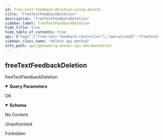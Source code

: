 ```yaml
---
id: free-text-feedback-deletion-using-delete
title: "freeTextFeedbackDeletion"
description: "freeTextFeedbackDeletion"
sidebar_label: freeTextFeedbackDeletion
hide_title: true
hide_table_of_contents: true
api: {"tags":["free-text-feedback-controller"],"operationId":"freeTextFeedbackDeletionUsingDELETE","parameters":[{"name":"feedbackIds","in":"query","description":"feedbackIds","required":true,"explode":true,"schema":{"type":"array","items":{"type":"integer","format":"int64"}}}],"responses":{"200":{"description":"OK","content":{"*/*":{"schema":{"type":"object","properties":{"message":{"type":"string"}},"title":"FeedbackMessageResponse"}}}},"204":{"description":"No Content"},"401":{"description":"Unauthorized"},"403":{"description":"Forbidden"}},"security":[{"JWT":[]}],"deprecated":false,"description":"freeTextFeedbackDeletion","method":"delete","path":"/api/freeText/feedback","servers":[{"url":"//qanswer-core1.univ-st-etienne.fr"}],"securitySchemes":{"JWT":{"type":"apiKey","name":"Authorization","in":"header"}},"info":{"description":"APIs provided by QAnswer","version":"1.0","title":"QAnswer: Api Documentation","contact":{"name":"QAnswer","url":"www.the-qa-company.com","email":"info@qanswer.eu"}},"postman":{"name":"freeTextFeedbackDeletion","description":{"type":"text/plain"},"url":{"path":["api","freeText","feedback"],"host":["{{baseUrl}}"],"query":[{"disabled":false,"description":{"content":"(Required) feedbackIds","type":"text/plain"},"key":"feedbackIds","value":""}],"variable":[]},"header":[{"key":"Accept","value":"*/*"}],"method":"DELETE","auth":{"type":"apikey","apikey":[{"type":"any","value":"Authorization","key":"key"},{"type":"any","value":"<API Key>","key":"value"},{"type":"any","value":"header","key":"in"}]}}}
sidebar_class_name: "delete api-method"
info_path: api/qanswer/q-answer-api-documentation
---
```



## freeTextFeedbackDeletion



freeTextFeedbackDeletion

<details style={{"marginBottom":"1rem"}} data-collapsed={false} open={true}><summary style={{}}><strong>Query Parameters</strong></summary><div><ul><ParamsItem className={"paramsItem"} param={{"name":"feedbackIds","in":"query","description":"feedbackIds","required":true,"explode":true,"schema":{"type":"array","items":{"type":"integer","format":"int64"}}}}></ParamsItem></ul></div></details><div><ApiTabs><TabItem label={"200"} value={"200"}><div>

OK

</div><div><MimeTabs groupId={"mime-type"}><TabItem label={"*/*"} value={"*/*"}><SchemaTabs groupId={"schema-tabs"}><TabItem label={"Schema"} value={"Schema"}><details style={{}} data-collapsed={false} open={true}><summary style={{"textAlign":"left"}}><strong>Schema</strong></summary><div style={{"textAlign":"left","marginLeft":"1rem"}}></div><ul style={{"marginLeft":"1rem"}}><SchemaItem collapsible={false} name={"message"} required={false} schemaDescription={undefined} schemaName={"string"} qualifierMessage={undefined} defaultValue={undefined}></SchemaItem></ul></details></TabItem><TabItem label={"Example (from schema)"} value={"Example (from schema)"}><ResponseSamples responseExample={"{\n  \"message\": \"string\"\n}"} language={"json"}></ResponseSamples></TabItem></SchemaTabs></TabItem></MimeTabs></div></TabItem><TabItem label={"204"} value={"204"}><div>

No Content

</div><div></div></TabItem><TabItem label={"401"} value={"401"}><div>

Unauthorized

</div><div></div></TabItem><TabItem label={"403"} value={"403"}><div>

Forbidden

</div><div></div></TabItem></ApiTabs></div>
      